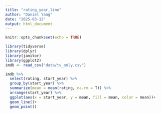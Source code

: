 ```yaml
---
title: "rating_year_line"
author: "Daniel Yang"
date: "2025-03-12"
output: html_document
---
```


```r
knitr::opts_chunk$set(echo = TRUE)
```

```r
library(tidyverse)
library(dplyr)
library(janitor)
library(ggplot2)
imdb <- read_csv("data/tv_only.csv")
```

```r
imdb %>% 
  select(rating, start_year) %>% 
  group_by(start_year) %>% 
  summarize(mean = mean(rating, na.rm = T)) %>% 
  arrange(start_year) %>% 
  ggplot(aes(x = start_year, y = mean, fill = mean, color = mean))+
  geom_line()+
  geom_point()
```

